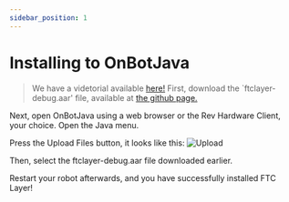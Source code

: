 ```yaml
---
sidebar_position: 1
---
```


# Installing to OnBotJava

> We have a videtorial available [here!](https://www.youtube.com/watch?v=Te94mwb3q4E&ab_channel=TateWilhelm)
First, download the `ftclayer-debug.aar' file, available at [the github page.](https://github.com/ftc17191/FTCLayer/releases/tag/1.1.1)

Next, open OnBotJava using a web browser or the Rev Hardware Client, your choice. Open the Java menu.

Press the Upload Files button, it looks like this:
![Upload](https://github.com/ftc17191/FTCLayer/raw/master/Documentation/assets/img/upload.png)

Then, select the ftclayer-debug.aar file downloaded earlier. 

Restart your robot afterwards, and you have successfully installed FTC Layer!